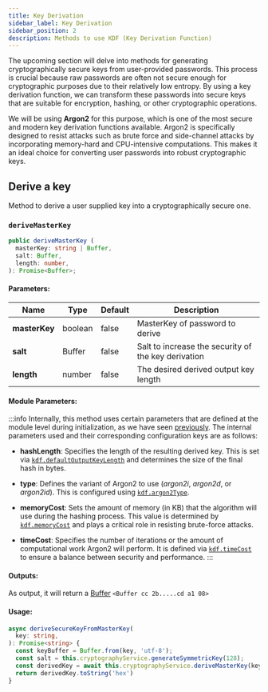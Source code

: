 ```yaml
---
title: Key Derivation
sidebar_label: Key Derivation
sidebar_position: 2
description: Methods to use KDF (Key Derivation Function)
---
```




The upcoming section will delve into methods for generating cryptographically secure keys from user-provided passwords.
This process is crucial because raw passwords are often not secure enough for cryptographic purposes
due to their relatively low entropy. By using a key derivation function, we can transform these passwords
into secure keys that are suitable for encryption, hashing, or other cryptographic operations.

We will be using **Argon2** for this purpose, which is one of the most secure and modern key derivation functions available.
Argon2 is specifically designed to resist attacks such as brute force and side-channel attacks
by incorporating memory-hard and CPU-intensive computations. This makes it an ideal choice for
converting user passwords into robust cryptographic keys.



## Derive a key

Method to derive a user supplied key into a cryptographically secure one.

### `deriveMasterKey`


```typescript
public deriveMasterKey (
  masterKey: string | Buffer,
  salt: Buffer,
  length: number,
): Promise<Buffer>;
```


#### **Parameters:**

| Name                           | Type    | Default | Description                                         |
|--------------------------------|---------|---------|-----------------------------------------------------|
| **masterKey** <RequiredLabel/> | boolean | false   | MasterKey of password to derive                     |
| **salt** <RequiredLabel/>      | Buffer  | false   | Salt to increase the security of the key derivation |
| **length** <RequiredLabel/>    | number  | false   | The desired derived output key length               |


#### **Module Parameters:**

:::info
Internally, this method uses certain parameters that are defined at the module level during initialization,
as we have seen [previously][2]. The internal parameters used and their corresponding configuration keys are as follows:

  - **hashLength**: Specifies the length of the resulting derived key.
      This is set via [`kdf.defaultOutputKeyLength`][3] and determines the size of the final hash in bytes.

  - **type**: Defines the variant of Argon2 to use (_argon2i_, _argon2d_, or _argon2id_).
This is configured using [`kdf.argon2Type`][4].

  - **memoryCost**: Sets the amount of memory (in KB) that the algorithm will use during the hashing process.
This value is determined by [`kdf.memoryCost`][5] and plays a critical role in resisting brute-force attacks.

  - **timeCost**: Specifies the number of iterations or the amount of computational work Argon2 will perform.
It is defined via [`kdf.timeCost`][6] to ensure a balance between security and performance.
:::


#### **Outputs:**

As output, it will return a [Buffer][1] `<Buffer cc 2b.....cd a1 08>`


#### **Usage:**
```typescript
async deriveSecureKeyFromMasterKey(
  key: string,
): Promise<string> {
  const keyBuffer = Buffer.from(key, 'utf-8');
  const salt = this.cryptographyService.generateSymmetricKey(128);
  const derivedKey = await this.cryptographyService.deriveMasterKey(keyBuffer, salt.export(), 256)
  return derivedKey.toString('hex')
}
```




<Tips />

[1]: https://nodejs.org/api/buffer.html

[2]: ../intro#configuration

[3]: ../api-reference/settings#defaultoutputkeylength
[4]: ../api-reference/settings#argon2type
[5]: ../api-reference/settings#memorycost
[6]: ../api-reference/settings#timecost
